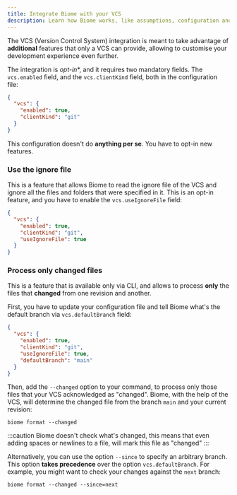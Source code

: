 ```yaml
---
title: Integrate Biome with your VCS
description: Learn how Biome works, like assumptions, configuration and more.
---
```


The VCS (Version Control System) integration is meant to take advantage of **additional** features that only a VCS can provide, allowing to customise
your development experience even further.

The integration is *opt-in**, and it requires two mandatory fields. The `vcs.enabled` field, and the `vcs.clientKind` field, both in the configuration file:

```json title="biome.json"
{
  "vcs": {
    "enabled": true,
    "clientKind": "git"
  }
}
```

This configuration doesn't do **anything per se**. You have to opt-in new features.

### Use the ignore file

This is a feature that allows Biome to read the ignore file of the VCS and ignore all the files and folders that were specified in it. This is an opt-in feature, and you have to enable the `vcs.useIgnoreFile` field:

```json title="biome.json" ins={5}
{
  "vcs": {
    "enabled": true,
    "clientKind": "git",
    "useIgnoreFile": true
  }
}
```

### Process only changed files

This is a feature that is available only via CLI, and allows to process **only** the files that **changed** from one revision and another.

First, you have to update your configuration file and tell Biome what's the default branch via `vcs.defaultBranch` field:

```json title="biome.json" ins={6}
{
  "vcs": {
    "enabled": true,
    "clientKind": "git",
    "useIgnoreFile": true,
    "defaultBranch": "main"
  }
}
```

Then, add the `--changed` option to your command, to process only those files that your VCS acknowledged as "changed". Biome, with the help of the VCS, will determine the changed file from the branch `main` and your current revision:

```shell
biome format --changed
```

:::caution
Biome doesn't check what's changed, this means that even adding spaces or newlines to a file, will mark this file as "changed"
:::

Alternatively, you can use the option `--since` to specify an arbitrary branch. This option **takes precedence** over the option `vcs.defaultBranch`. For example, you might want to check your changes against the `next` branch:

```shell
biome format --changed --since=next
```

